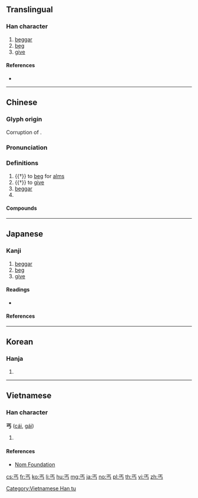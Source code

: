 {{character info/new}}
{{also|丏}}

==Translingual==

===Han character===
{{Han char|rn=1|rad=一|as=03|sn=4|four=10207|canj=MYVS}}

# [[beggar]]
# [[beg]]
# [[give]]

====References====
* {{Han ref|kx=0077.030|dkj=00022|dj=0154.030|hdz=10010.060|uh=4E10|ud=19984|bh=A4A2|bd=42146}}

----

==Chinese==
{{zh-forms|alt=匄,匃,𠣏,𠣣}}

===Glyph origin===
{{Han etyl}}
Corruption of {{zh-l|*匄}}.

===Pronunciation===
{{zh-pron
|m=gài
|c=koi3,goi3
|h=pfs=
|md=gái
|mn=kài/xm:kat
|mn-t=gai3
|w=2ke
|mc=y
|oc=y
|cat=v,n,pn
}}

===Definitions===
{{zh-hanzi}}

# {{†}} to [[beg]] for [[alms]]
# {{†}} to [[give]]
# [[beggar]]
# {{surname|lang=zh}}

====Compounds====
{{zh-der|乞丐趕廟公|丐幫|丐食|乞丐|沾丐}}

----

==Japanese==

===Kanji===
{{ja-kanji|grade=uc|rs=一03}}

# [[beggar]]
# [[beg]]
# [[give]]

====Readings====
* {{ja-readings|on=[[かい]] (kai), [[かつ]] (katsu)|kun=[[こう]] (kou)}}

====References====
{{ja-kref
|jis=5022
|ku=4802
|shift=98A0, Unicode 4E10
|euc=D0A2
|freq=''not ranked''
|nelson=11
|newnelson=11
|halpern=''not listed''
|kld=''not listed''
|tuttle=2m2.3
}}

----

==Korean==

===Hanja===
{{ko-hanja|hangeul=[[갈]], [[개]]|rv=gal, gae|mr=kal, kae}}

# {{defn|lang=ko|sort=一03}}

----

==Vietnamese==

===Han character===
'''丐''' ([[cái]], [[gái]])

# {{defn|vi}}

====References====
* [http://nomfoundation.org/common/nom_details.php?codepoint=4e10 Nom Foundation]

[[Category:Vietnamese Han tu]]

[[cs:丐]]
[[fr:丐]]
[[ko:丐]]
[[li:丐]]
[[hu:丐]]
[[mg:丐]]
[[ja:丐]]
[[no:丐]]
[[pl:丐]]
[[th:丐]]
[[vi:丐]]
[[zh:丐]]